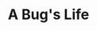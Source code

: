 ---
title: "A Bug's Life"
subtitle: ""
creator: ""
categories: ["vhs-left"]
featuredImage: "../src/assets/images/item/vhs-left/DSC02852-6.png"
views: ["../src/assets/images/item/vhs-left/DSC02852-6.png"]
nextItem: []
---